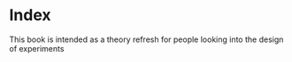 # Index

This book is intended as a theory refresh for people looking into the design of experiments
